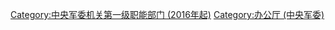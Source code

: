 {{Catmore|中央军事委员会办公厅}}

[[Category:中央军委机关第一级职能部门_(2016年起)|Category:中央军委机关第一级职能部门 (2016年起)]]
[[Category:办公厅_(中央军委)|Category:办公厅 (中央军委)]]